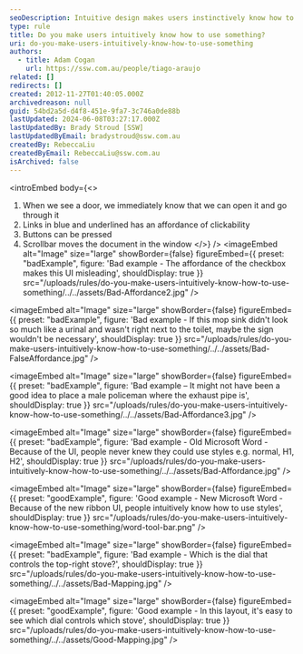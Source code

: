 ```yaml
---
seoDescription: Intuitive design makes users instinctively know how to use a product or system by leveraging affordances and clear visual cues.
type: rule
title: Do you make users intuitively know how to use something?
uri: do-you-make-users-intuitively-know-how-to-use-something
authors:
  - title: Adam Cogan
    url: https://ssw.com.au/people/tiago-araujo
related: []
redirects: []
created: 2012-11-27T01:40:05.000Z
archivedreason: null
guid: 54bd2a5d-d4f8-451e-9fa7-3c746a0de88b
lastUpdated: 2024-06-08T03:27:17.000Z
lastUpdatedBy: Brady Stroud [SSW]
lastUpdatedByEmail: bradystroud@ssw.com.au
createdBy: RebeccaLiu
createdByEmail: RebeccaLiu@ssw.com.au
isArchived: false
---
```


<introEmbed
  body={<>
1. When we see a door, we immediately know that we can open it and go through it
2. Links in blue and underlined has an affordance of clickability
3. Buttons can be pressed
4. Scrollbar moves the document in the window
  </>}
/>
<imageEmbed
  alt="Image"
  size="large"
  showBorder={false}
  figureEmbed={{
    preset: "badExample",
    figure: 'Bad example - The affordance of the checkbox makes this UI misleading',
    shouldDisplay: true
  }}
  src="/uploads/rules/do-you-make-users-intuitively-know-how-to-use-something/../../assets/Bad-Affordance2.jpg"
/>

<imageEmbed
  alt="Image"
  size="large"
  showBorder={false}
  figureEmbed={{
    preset: "badExample",
    figure: 'Bad example - If this mop sink didn\'t look so much like a urinal and wasn\'t right next to the toilet, maybe the sign wouldn\'t be necessary',
    shouldDisplay: true
  }}
  src="/uploads/rules/do-you-make-users-intuitively-know-how-to-use-something/../../assets/Bad-FalseAffordance.jpg"
/>

<imageEmbed
  alt="Image"
  size="large"
  showBorder={false}
  figureEmbed={{
    preset: "badExample",
    figure: 'Bad example – It might not have been a good idea to place a male policeman where the exhaust pipe is',
    shouldDisplay: true
  }}
  src="/uploads/rules/do-you-make-users-intuitively-know-how-to-use-something/../../assets/Bad-Affordance3.jpg"
/>

<imageEmbed
  alt="Image"
  size="large"
  showBorder={false}
  figureEmbed={{
    preset: "badExample",
    figure: 'Bad example - Old Microsoft Word - Because of the UI, people never knew they could use styles e.g. normal, H1, H2',
    shouldDisplay: true
  }}
  src="/uploads/rules/do-you-make-users-intuitively-know-how-to-use-something/../../assets/Bad-Affordance.jpg"
/>

<imageEmbed
  alt="Image"
  size="large"
  showBorder={false}
  figureEmbed={{
    preset: "goodExample",
    figure: 'Good example - New Microsoft Word - Because of the new ribbon UI, people intuitively know how to use styles',
    shouldDisplay: true
  }}
  src="/uploads/rules/do-you-make-users-intuitively-know-how-to-use-something/word-tool-bar.png"
/>

<imageEmbed
  alt="Image"
  size="large"
  showBorder={false}
  figureEmbed={{
    preset: "badExample",
    figure: 'Bad example - Which is the dial that controls the top-right stove?',
    shouldDisplay: true
  }}
  src="/uploads/rules/do-you-make-users-intuitively-know-how-to-use-something/../../assets/Bad-Mapping.jpg"
/>

<imageEmbed
  alt="Image"
  size="large"
  showBorder={false}
  figureEmbed={{
    preset: "goodExample",
    figure: 'Good example - In this layout, it\'s easy to see which dial controls which stove',
    shouldDisplay: true
  }}
  src="/uploads/rules/do-you-make-users-intuitively-know-how-to-use-something/../../assets/Good-Mapping.jpg"
/>
